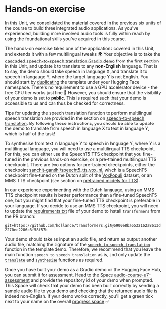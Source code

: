 # Hands-on exercise

In this Unit, we consolidated the material covered in the previous six units of the course to build three integrated
audio applications. As you've experienced, building more involved audio tools is fully within reach by using the 
foundational skills you've acquired in this course.

The hands-on exercise takes one of the applications covered in this Unit, and extends it with a few multilingual 
tweaks 🌍 Your objective is to take the [cascaded speech-to-speech translation Gradio demo](https://huggingface.co/spaces/course-demos/speech-to-speech-translation)
from the first section in this Unit, and update it to translate to any **non-English** language. That is to say, the 
demo should take speech in language X, and translate it to speech in langauge Y, where the target language Y is not 
English. You should start by [duplicating](https://huggingface.co/spaces/course-demos/speech-to-speech-translation?duplicate=true)
the template under your Hugging Face namespace. There's no requirement to use a GPU accelerator device - the free CPU
tier works just fine 🤗 However, you should ensure that the visibility of your demo is set to **public**. This is required
such that your demo is accessible to us and can thus be checked for correctness.

Tips for updating the speech translation function to perform multilingual speech translation are provided in the 
section on [speech-to-speech translation](speech-to-speech.mdx). By following these instructions, you should be able
to update the demo to translate from speech in language X to text in language Y, which is half of the task!

To synthesise from text in language Y to speech in language Y, where Y is a multilingual language, you will need 
to use a multilingual TTS checkpoint. For this, you can either use the SpeechT5 TTS checkpoint that you fine-tuned 
in the previous hands-on exercise, or a pre-trained multilingual TTS checkpoint. There are two options for pre-trained 
checkpoints, either the checkpoint [sanchit-gandhi/speecht5_tts_vox_nl](https://huggingface.co/sanchit-gandhi/speecht5_tts_vox_nl),
which is a SpeechT5 checkpoint fine-tuned on the Dutch split of the [VoxPopuli](https://huggingface.co/datasets/facebook/voxpopuli)
dataset, or an MMS TTS checkpoint (see section on [pretrained models for TTS](../chapter6/pre-trained_models.mdx)).

<Tip>
    In our experience experimenting with the Dutch language, using an MMS TTS checkpoint results in better performance than a
    fine-tuned SpeechT5 one, but you might find that your fine-tuned TTS checkpoint is preferable in your language.
    If you decide to use an MMS TTS checkpoint, you will need to update the <a href="https://huggingface.co/spaces/course-demos/speech-to-speech-translation/blob/a03175878f522df7445290d5508bfb5c5178f787/requirements.txt#L2">requirements.txt</a>
    file of your demo to install <code>transformers</code> from the PR branch:
    <p><code>git+https://github.com/hollance/transformers.git@6900e8ba6532162a8613d2270ec2286c3f58f57b</code></p>
</Tip>


Your demo should take as input an audio file, and return as output another audio file, matching the signature of the 
[`speech_to_speech_translation`](https://huggingface.co/spaces/course-demos/speech-to-speech-translation/blob/3946ba6705a6632a63de8672ac52a482ab74b3fc/app.py#L35)
function in the template demo. Therefore, we recommend that you leave the main function `speech_to_speech_translation` 
as is, and only update the [`translate`](https://huggingface.co/spaces/course-demos/speech-to-speech-translation/blob/a03175878f522df7445290d5508bfb5c5178f787/app.py#L24)
and [`synthesise`](https://huggingface.co/spaces/course-demos/speech-to-speech-translation/blob/a03175878f522df7445290d5508bfb5c5178f787/app.py#L29)
functions as required.

Once you have built your demo as a Gradio demo on the Hugging Face Hub, you can submit it for assessment. Head to the 
Space [audio-course-u7-assessment](https://huggingface.co/spaces/huggingface-course/audio-course-u7-assessment) and 
provide the repository id of your demo when prompted. This Space will check that your demo has been built correctly by 
sending a sample audio file to your demo and checking that the returned audio file is indeed non-English. If your demo 
works correctly, you'll get a green tick next to your name on the overall [progress space](https://huggingface.co/spaces/MariaK/Check-my-progress-Audio-Course) ✅
